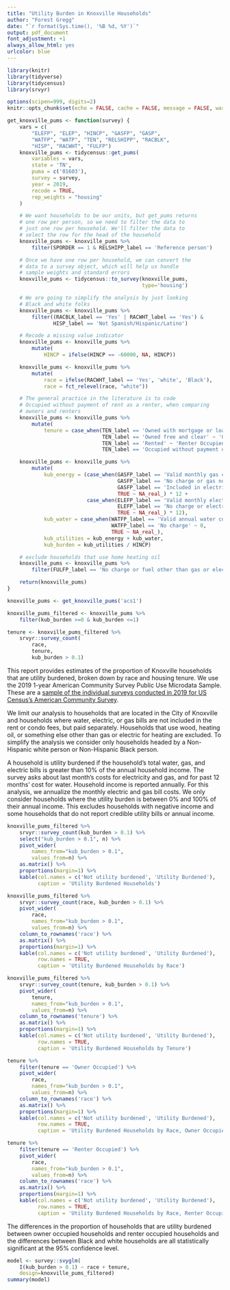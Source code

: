```yaml
---
title: "Utility Burden in Knoxville Households"
author: "Forest Gregg"
date: "`r format(Sys.time(), '%B %d, %Y')`"
output: pdf_document
font_adjustment: +1
always_allow_html: yes 
urlcolor: blue
---
```


```r
library(knitr)
library(tidyverse)
library(tidycensus)
library(srvyr)

options(scipen=999, digits=2)
knitr::opts_chunk$set(echo = FALSE, cache = FALSE, message = FALSE, warning = FALSE, max.print = -1)
```

```r
get_knoxville_pums <- function(survey) {
    vars = c(
        "ELEFP", "ELEP", "HINCP", "GASFP", "GASP",
        "WATFP", "WATP", "TEN", "RELSHIPP", "RACBLK",
        "HISP", "RACWHT", "FULFP")
    knoxville_pums <- tidycensus::get_pums(
        variables = vars,
        state = 'TN',
        puma = c('01603'),
        survey = survey,
        year = 2019,
        recode = TRUE,
        rep_weights = "housing"
    )

    # We want households to be our units, but get_pums returns
    # one row per person, so we need to filter the data to
    # just one row per household. We'll filter the data to
    # select the row for the head of the household
    knoxville_pums <- knoxville_pums %>%
        filter(SPORDER == 1 & RELSHIPP_label == 'Reference person')

    # Once we have one row per household, we can convert the
    # data to a survey object, which will help us handle
    # sample weights and standard errors
    knoxville_pums <- tidycensus::to_survey(knoxville_pums,
                                            type='housing')

    # We are going to simplify the analysis by just looking
    # Black and white folks
    knoxville_pums <- knoxville_pums %>%
        filter((RACBLK_label == 'Yes' | RACWHT_label == 'Yes') & 
               HISP_label == 'Not Spanish/Hispanic/Latino')

    # Recode a missing value indicator
    knoxville_pums <- knoxville_pums %>%
        mutate(
            HINCP = ifelse(HINCP == -60000, NA, HINCP))

    knoxville_pums <- knoxville_pums %>%
        mutate(
            race = ifelse(RACWHT_label == 'Yes', 'white', 'Black'),
            race = fct_relevel(race, "white"))

    # The general practice in the literature is to code
    # Occupied without payment of rent as a renter, when comparing
    # owners and renters
    knoxville_pums <- knoxville_pums %>%
        mutate(
            tenure = case_when(TEN_label == 'Owned with mortgage or loan (include home equity loans)' ~ 'Owner Occupied',
                               TEN_label == 'Owned free and clear' ~ 'Owner Occupied',
                               TEN_label == 'Rented' ~ 'Renter Occupied',
                               TEN_label == 'Occupied without payment of rent' ~ 'Renter Occupied'))

    knoxville_pums <- knoxville_pums %>% 
        mutate(
            kub_energy = (case_when(GASFP_label == 'Valid monthly gas cost in GASP' ~ GASP,
                                    GASFP_label == 'No charge or gas not used' ~ 0,
                                    GASFP_label == 'Included in electricity payment' ~ 0,
                                    TRUE ~ NA_real_) * 12 +
                          case_when(ELEFP_label == 'Valid monthly electricity cost in ELEP' ~ ELEP,
                                    ELEFP_label == 'No charge or electricity not used' ~ 0,
                                    TRUE ~ NA_real_) * 12),
            kub_water = case_when(WATFP_label == 'Valid annual water cost in WATP' ~ WATP,
                                  WATFP_label == 'No charge' ~ 0,
                                  TRUE ~ NA_real_),
            kub_utilities = kub_energy + kub_water,
            kub_burden = kub_utilities / HINCP)

    # exclude households that use home heating oil
    knoxville_pums <- knoxville_pums %>%
        filter(FULFP_label == 'No charge or fuel other than gas or electricity not used')

    return(knoxville_pums)
}
```

```r
knoxville_pums <- get_knoxville_pums('acs1')

knoxville_pums_filtered <- knoxville_pums %>% 
    filter(kub_burden >=0 & kub_burden <=1)

tenure <- knoxville_pums_filtered %>%
    srvyr::survey_count(
        race,
        tenure,
        kub_burden > 0.1)
```

This report provides estimates of the proportion of Knoxville households that
are utility burdened, broken down by race and housing
tenure. We use the 2019 1-year American Community Survey 
Public Use Microdata Sample. These are a [sample of the individual surveys
conducted in 2019 for US Census's American Community Survey](https://www.census.gov/programs-surveys/acs/microdata.html).

We limit our analysis to households that are located in the City of Knoxville and
households where water, electric, or gas bills are not included in the rent or condo fees, but paid
separately. Households that use wood, heating oil, or something else other than gas or electric for heating are excluded. To simplify the analysis we consider only households headed by a Non-Hispanic
white person or Non-Hispanic Black person.

A household is utility burdened if the household's total water, gas, and 
electric bills is greater than 10% of the annual household income. The survey
asks about last month's costs for electricity and gas, and for past 12 months' cost
for water. Household income is reported annually. For this analysis, we annualize 
the monthly electric and gas bill costs. We only consider households where the utility burden is between 0% and 100% of their annual income. This excludes households
with negative income and some households that do not report credible utility bills or annual income.

```r
knoxville_pums_filtered %>% 
    srvyr::survey_count(kub_burden > 0.1) %>%
    select("kub_burden > 0.1", n) %>%
    pivot_wider(
        names_from="kub_burden > 0.1", 
        values_from=n) %>%
    as.matrix() %>%
    proportions(margin=1) %>% 
    kable(col.names = c('Not utility burdened', 'Utility Burdened'),
          caption = 'Utility Burdened Households')
```


```r
knoxville_pums_filtered %>% 
    srvyr::survey_count(race, kub_burden > 0.1) %>%
    pivot_wider(
        race,
        names_from="kub_burden > 0.1", 
        values_from=n) %>%
    column_to_rownames('race') %>%
    as.matrix() %>%
    proportions(margin=1) %>% 
    kable(col.names = c('Not utility burdened', 'Utility Burdened'),
          row.names = TRUE,
          caption = 'Utility Burdened Households by Race')
```

```r
knoxville_pums_filtered %>% 
    srvyr::survey_count(tenure, kub_burden > 0.1) %>%
    pivot_wider(
        tenure,
        names_from="kub_burden > 0.1", 
        values_from=n) %>%
    column_to_rownames('tenure') %>%
    as.matrix() %>%
    proportions(margin=1) %>% 
    kable(col.names = c('Not utility burdened', 'Utility Burdened'),
          row.names = TRUE,
          caption = 'Utility Burdened Households by Tenure')
```


```r
tenure %>% 
    filter(tenure == 'Owner Occupied') %>%
    pivot_wider(
        race,
        names_from="kub_burden > 0.1",
        values_from=n) %>%
    column_to_rownames('race') %>%
    as.matrix() %>%
    proportions(margin=1) %>% 
    kable(col.names = c('Not utility burdened', 'Utility Burdened'),
          row.names = TRUE,
          caption = 'Utility Burdened Households by Race, Owner Occupied')
```

```r
tenure %>% 
    filter(tenure == 'Renter Occupied') %>%
    pivot_wider(
        race,
        names_from="kub_burden > 0.1",
        values_from=n) %>%
    column_to_rownames('race') %>%
    as.matrix() %>%
    proportions(margin=1) %>% 
    kable(col.names = c('Not utility burdened', 'Utility Burdened'),
          row.names = TRUE,
          caption = 'Utility Burdened Households by Race, Renter Occupied')
```

The differences in the proportion of households that are utility burdened between 
owner occupied households and renter occupied households and the differences between
Black and white households are all statistically significant at the 95% confidence level.

```r
model <- survey::svyglm(
    I(kub_burden > 0.1) ~ race + tenure, 
    design=knoxville_pums_filtered)
summary(model)
```

